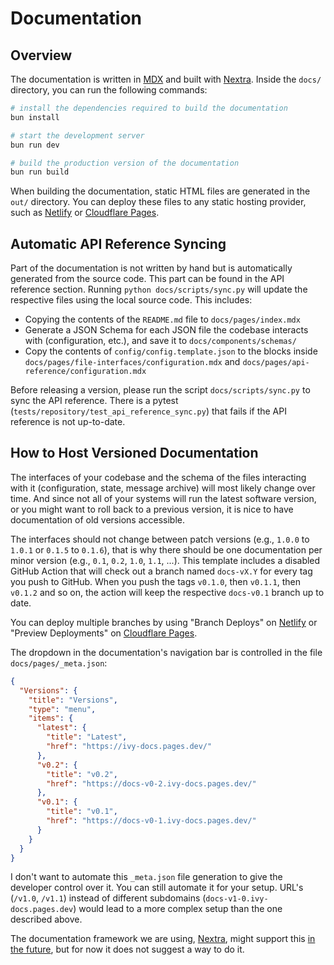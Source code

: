 
# Documentation

## Overview

The documentation is written in [MDX](https://mdxjs.com/) and built with [Nextra](https://nextra.site/). Inside the `docs/` directory, you can run the following commands:

```bash
# install the dependencies required to build the documentation
bun install

# start the development server
bun run dev

# build the production version of the documentation
bun run build
```

When building the documentation, static HTML files are generated in the `out/` directory. You can deploy these files to any static hosting provider, such as [Netlify](https://www.netlify.com/) or [Cloudflare Pages](https://pages.cloudflare.com/).

## Automatic API Reference Syncing

Part of the documentation is not written by hand but is automatically generated from the source code. This part can be found in the API reference section. Running `python docs/scripts/sync.py` will update the respective files using the local source code. This includes:

- Copying the contents of the `README.md` file to `docs/pages/index.mdx`
- Generate a JSON Schema for each JSON file the codebase interacts with (configuration, etc.), and save it to `docs/components/schemas/`
- Copy the contents of `config/config.template.json` to the blocks inside `docs/pages/file-interfaces/configuration.mdx` and `docs/pages/api-reference/configuration.mdx`

Before releasing a version, please run the script `docs/scripts/sync.py` to sync the API reference. There is a pytest (`tests/repository/test_api_reference_sync.py`) that fails if the API reference is not up-to-date.

## How to Host Versioned Documentation

The interfaces of your codebase and the schema of the files interacting with it (configuration, state, message archive) will most likely change over time. And since not all of your systems will run the latest software version, or you might want to roll back to a previous version, it is nice to have documentation of old versions accessible.

The interfaces should not change between patch versions (e.g., `1.0.0` to `1.0.1` or `0.1.5` to `0.1.6`), that is why there should be one documentation per minor version (e.g., `0.1`, `0.2`, `1.0`, `1.1`, ...). This template includes a disabled GitHub Action that will check out a branch named `docs-vX.Y` for every tag you push to GitHub. When you push the tags `v0.1.0`, then `v0.1.1`, then `v0.1.2` and so on, the action will keep the respective `docs-v0.1` branch up to date.

You can deploy multiple branches by using "Branch Deploys" on [Netlify](https://www.netlify.com/) or "Preview Deployments" on [Cloudflare Pages](https://pages.cloudflare.com/).

The dropdown in the documentation's navigation bar is controlled in the file `docs/pages/_meta.json`:

```json
{
  "Versions": {
    "title": "Versions",
    "type": "menu",
    "items": {
      "latest": {
        "title": "Latest",
        "href": "https://ivy-docs.pages.dev/"
      },
      "v0.2": {
        "title": "v0.2",
        "href": "https://docs-v0-2.ivy-docs.pages.dev/"
      },
      "v0.1": {
        "title": "v0.1",
        "href": "https://docs-v0-1.ivy-docs.pages.dev/"
      }
    }
  }
}
```

<Callout type="info" emoji="💡">

I don't want to automate this `_meta.json` file generation to give the developer control over it. You can still automate it for your setup. URL's (`/v1.0`, `/v1.1`) instead of different subdomains (`docs-v1-0.ivy-docs.pages.dev`) would lead to a more complex setup than the one described above.

The documentation framework we are using, [Nextra](https://nextra.site/), might support this [in the future](https://github.com/shuding/nextra/issues/1421), but for now it does not suggest a way to do it.

</Callout>
